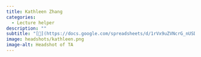 ```yaml
---
title: Kathleen Zhang
categories:
  - Lecture helper
description: ""
subtitle: "[🔗](https://docs.google.com/spreadsheets/d/1rVx9uZVNcrG_nUSDo7iol5VEeGcHURASVtBpwZjz5bc/edit?usp=sharing)"
image: headshots/kathleen.png
image-alt: Headshot of TA
---
```

